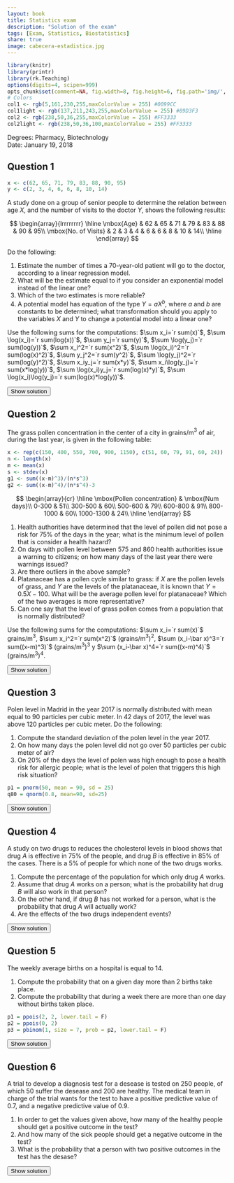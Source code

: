 ```yaml
---
layout: book
title: Statistics exam
description: "Solution of the exam"
tags: [Exam, Statistics, Biostatistics]
share: true
image: cabecera-estadistica.jpg
---
```


```r
library(knitr)
library(printr)
library(rk.Teaching)
options(digits=4, scipen=999)
opts_chunk$set(comment=NA, fig.width=8, fig.height=6, fig.path='img/', fig.align="center", dev="svg", digits=4, echo=FALSE, warning=FALSE, message=FALSE)
# Colors
col1 <- rgb(5,161,230,255,maxColorValue = 255) #0099CC
col1light <- rgb(137,211,243,255,maxColorValue = 255) #89D3F3
col2 <- rgb(238,50,36,255,maxColorValue = 255) #FF3333
col2light <- rgb(238,50,36,100,maxColorValue = 255) #FF3333
```

Degrees: Pharmacy, Biotechnology  
Date: January 19, 2018 

## Question 1

```r
x <- c(62, 65, 71, 79, 83, 88, 90, 95)
y <- c(2, 3, 4, 6, 6, 8, 10, 14)
```
A study done on a group of senior people to determine the relation between age $X$, and the number of visits to the doctor $Y$, shows the following results:

$$
  \begin{array}{lrrrrrrrr}
    \hline
    \mbox{Age} & 62 & 65 & 71 & 79 & 83 & 88 & 90 & 95\\
    \mbox{No. of Visits} & 2 & 3 & 4 & 6 & 6 & 8 & 10 & 14\\
    \hline
  \end{array}
$$

Do the following:

1. Estimate the number of times a 70-year-old patient will go to the doctor, according to a linear regression model.
2. What will be the estimate equal to if you consider an exponential model instead of the linear one?
3. Which of the two estimates is more reliable?
4. A potential model has equation of the type $Y=aX^b$, where $a$ and $b$ are constants to be determined; what transformation should you apply to the variables $X$ and $Y$ to change a potential model into a linear one?

Use the following sums for the computations:
$\sum x_i=`r sum(x)`$, $\sum \log(x_i)=`r sum(log(x))`$, $\sum y_j=`r sum(y)`$, $\sum \log(y_j)=`r sum(log(y))`$,
$\sum x_i^2=`r sum(x^2)`$, $\sum \log(x_i)^2=`r sum(log(x)^2)`$, $\sum y_j^2=`r sum(y^2)`$, $\sum \log(y_j)^2=`r sum(log(y)^2)`$,
$\sum x_iy_j=`r sum(x*y)`$, $\sum x_i\log(y_j)=`r sum(x*log(y))`$, $\sum \log(x_i)y_j=`r sum(log(x)*y)`$, $\sum \log(x_i)\log(y_j)=`r sum(log(x)*log(y))`$.

<div><button class="solution">Show solution</button></div>
<div id="solution" style="display: none">
```r
m <- lm(y~x)
c <- coefficients(m)
```
1. Linear model of Visits on Age: <br/>
$\bar x=`r mean(x)`$ years, $s_x^2=`r variance(x)`$ years² . <br/>
$\bar y=`r mean(y)`$ visits, $s_y^2=`r variance(y)`$ visits². <br/>
$s_{xy}=`r covariance(x,y)`$ years⋅visits. <br/>
Regression line of Visits on Age: $y=`r c[1]` + `r c[2]`x$. <br/>
$y(70) =`r c[1]+c[2]*70`$ visits. <br/>
```r
z <- log(y)
m2 <- lm(z~x)
c <- coefficients(m2)
```
2. $\overline{\log(y)}=`r mean(z)`$ log(visits), $s_{\log(y)}^2=`r variance(z)`$ log(visits)². <br/>
$s_{x\log(y)}=`r covariance(x,z)`$ years⋅log(visits). <br/>
Exponential model of Visits on Age: $y=e^{`r c[1]` + `r c[2]`x}$. <br/>
$y(70)=`r exp(c[1]+c[2]*70)`$ visits.<br/>
3. Linear coefficient of determination of Visits on Age $r^2=`r summary(m)$r.squared`$. <br/>
Exponential coefficient of determination of Visits on Age $r^2=`r summary(m2)$r.squared`$. <br/>
Thus, the exponential model explains a little bit better the number of visits to the doctor with respect to the age.<br/> 
4. We must apply the logarithm to both Visits and Age: $\log(Y)=\log(aX^b)\Rightarrow \log(Y)=\log(a)+\log(X^b)=\log(a)+b\log(X)=a'+b\log(X)$.
</div>

## Question 2

The grass pollen concentration in the center of a city in grains/m$^3$ of air, during the last year, is given in the following table:

```r
x <- rep(c(150, 400, 550, 700, 900, 1150), c(51, 60, 79, 91, 60, 24))
n <- length(x)
m <- mean(x)
s <- stdev(x)
g1 <- sum((x-m)^3)/(n*s^3)
g2 <- sum((x-m)^4)/(n*s^4)-3
```
$$
  \begin{array}{cr}
  \hline
  \mbox{Pollen concentration} & \mbox{Num days}\\
  0-300 & 51\\
  300-500 & 60\\
  500-600 & 79\\
  600-800 & 91\\
  800-1000 & 60\\
  1000-1300 & 24\\
  \hline
  \end{array}
$$

1. Health authorities have determined that the level of pollen did not pose a risk for 75\% of the days in the year; what is the minimum level of pollen that is consider a health hazard?
2. On days with pollen level between 575 and 860 health authorities issue a warning to citizens; on how many days of the last year there were warnings issued?
3. Are there outliers in the above sample?
4. Platanaceae has a pollen cycle similar to grass: if $X$ are the pollen levels of grass, and $Y$ are the levels of the platanaceae, it is known that $Y=0.5X-100$. 
What will be the average pollen level for platanaceae? 
Which of the two averages is more representative?
5. Can one say that the level of grass pollen comes from a population that is normally distributed?

Use the following sums for the computations: $\sum x_i=`r sum(x)`$ grains/m$^3$, $\sum x_i^2=`r sum(x^2)`$ (grains/m$^3$)$^2$, $\sum (x_i-\bar x)^3=`r sum((x-m)^3)`$ (grains/m$^3$)$^3$ y $\sum (x_i-\bar x)^4=`r sum((x-m)^4)`$ (grains/m$^3$)$^4$.

<div><button class="solution">Show solution</button></div>
<div id="solution" style="display: none">
1. $P_{75}=784.0417$ grains/m³.<br/>
2. $F(575)=0.4664$ and $F(860)=0.8192$, so the frequency of days with a warning is $0.3528$ that correspond to $128.77$ days.<br/>
3. $Q_1=434.1849$ grains/m³, $Q_3=784.0417$ grains/m³ and $IQR=349.8568$ grains/m³.<br/>
Fences: $F_1=-90.6001$ grains/m³ and $F_2=1308.8269$ grains/m³.
Since all the values fall into the fences there are no outliers.<br/>
4. $\bar x=`r m`$ grains/m³, $s_x^2=`r variance(x)`$ (grains/m³)², $s_x=`r s`$ grains/m³ and $cv_x=`r s/m`$<br/>
$\bar y=`r 0.5*m-100`$ grains/m³, $s_y=`r 0.5*s`$ grains/m³ and $cv_y=`r 0.5*s/(0.5*m-100)`$.<br/>
The mean of $X$ is more representative than the mean of $Y$ as $cv_x<cv_y$.<br/>
5. $g_1=`r g1`$ and $g_2=`r g2`$. As both of them are between -2 and 2, we can assume that the pollen concentrations are normally distributed.
</div>

## Question 3

Polen level in Madrid in the year 2017 is normally distributed with mean equal to 90 particles per cubic meter.
In 42 days of 2017, the level was above 120 particles per cubic meter. 
Do the following:

1. Compute the standard deviation of the polen level in the year 2017.  
2. On how many days the polen level did not go over 50 particles per cubic meter of air?
3. On 20\% of the days the level of polen was high enough to pose a health risk for allergic people; what is the level of polen that triggers this high risk situation?

```r
p1 = pnorm(50, mean = 90, sd = 25)
q80 = qnorm(0.8, mean=90, sd=25)
```
<div><button class="solution">Show solution</button></div>
<div id="solution" style="display: none">
Let $X$ be the polen level in Madrid in 2017. $X\sim N(90,\sigma)$.<br/>
1. $\sigma=25$ grains/m³.<br/>
2. $P(X\leq 50)=`r p1`$ that correspond to $`r p1*365`$ days.<br/>
3. $P_{80}=`r q80`$ grains/m³.
</div>

## Question 4

A study on two drugs to reduces the cholesterol levels in blood shows that drug $A$ is effective in 75\% of the people, and drug $B$ is effective in 85\% of the cases. 
There is a 5\% of people for which none of the two drugs works.

1. Compute the percentage of the population for which only drug $A$ works.
2. Assume that drug $A$ works on a person; what is the probability hat drug $B$ will also work in that person?
3. On the other hand, if drug $B$ has not worked for a person, what is the probability that drug $A$ will actually work?
4. Are the effects of the two drugs independent events?

<div><button class="solution">Show solution</button></div>
<div id="solution" style="display: none">
1. $P(A\cap \overline B)=0.1$, that is, a $10\%$.<br/>
2. $P(B|A)=0.8667$.<br/>
3. $P(A|\overline B)=0.6667$.<br/>
4. $P(B|A)\neq P(B)$, thus the events are dependent.
</div>

## Question 5

The weekly average births on a hospital is equal to 14.

1. Compute the probability that on a given day more than 2 births take place.
2. Compute the probability that during a week there are more than one day without births taken place.

```r
p1 = ppois(2, 2, lower.tail = F)
p2 = ppois(0, 2)
p3 = pbinom(1, size = 7, prob = p2, lower.tail = F)
```
<div><button class="solution">Show solution</button></div>
<div id="solution" style="display: none">
1. Let $X$ be the number of births in a day. $X\sim P(2)$.<br/>
$P(X>2)=`r p1`.$<br/>
2. Let $Y$ be the number of days without births in a week. $Y\sim B(7,`r p2`)$.<br/>
$P(Y>1)=`r p3`$.
</div>

## Question 6

A trial to develop a diagnosis test for a desease is tested on 250 people, of which 50 suffer the desease and 200 are healthy. 
The medical team in charge of the trial wants for the test to have a positive predictive value of $0.7$, and a negative predictive value of $0.9$.

1. In order to get the values given above, how many of the healthy people should get a positive outcome in the test?
2. And how many of the sick people should get a negative outcome in the test?
3. What is the probability that a person with two positive outcomes in the test has the desase?

<div><button class="solution">Show solution</button></div>
<div id="solution" style="display: none">
Let $D$ be the event of having the disease.<br/>
1. $P(+|\overline{D})=0.0625\Rightarrow 12.5$ persons.<br/>
2. $P(-|D)=0.4165\Rightarrow 20.825$ persons.<br/>
3. $P(D|+\cap +)=0.9561$.
</div>

